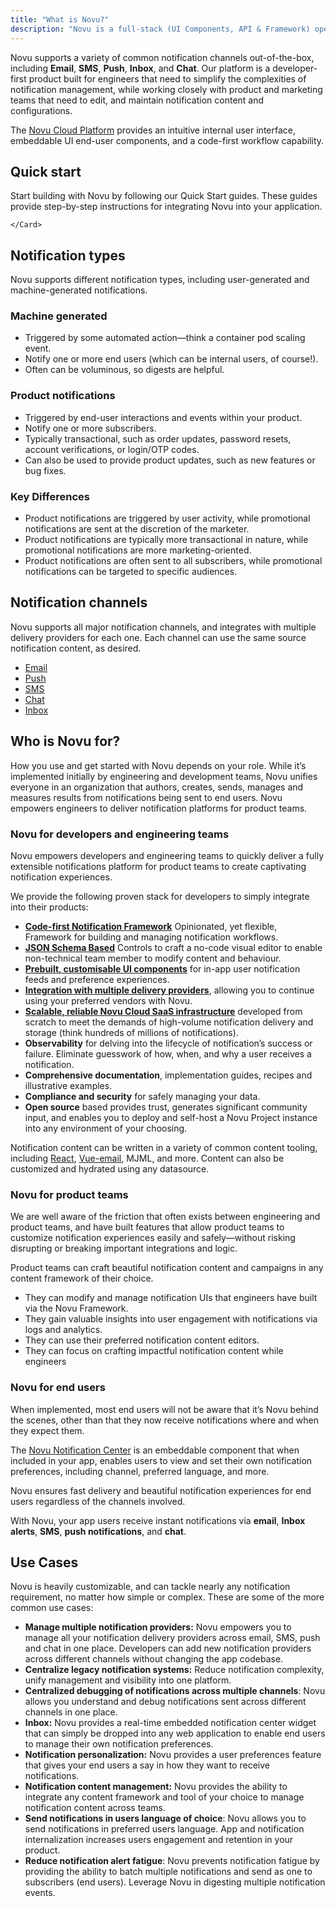 ```yaml
---
title: "What is Novu?"
description: "Novu is a full-stack (UI Components, API & Framework) open source notification infrastructure platform for building, managing, delivering, and monitoring all types of end-user notifications."
---
```



Novu supports a variety of common notification channels out-of-the-box, including **Email**, **SMS**, **Push**, **Inbox**, and **Chat**. Our platform is a developer-first product built for engineers that need to simplify the complexities of notification management, while working closely with product and marketing teams that need to edit, and maintain notification content and configurations.

The [Novu Cloud Platform](https://dashboard.novu.co) provides an intuitive internal user interface, embeddable UI end-user components, and a code-first workflow capability.

<EchoTerminal />


## Quick start

Start building with Novu by following our Quick Start guides. These guides provide step-by-step instructions for integrating Novu into your application.

<CardGroup cols={3}>
    <Card title="Next.js" color="#00D7FE" href="/quickstart/next">
    </Card>
    <Card title="Express.js" color="#47BA87" href="/quickstart/express">
    </Card>
    <Card title="Remix"  color="#BC002C" href="/quickstart/remix">
    </Card>
    <Card title="Svelte" color="#16a34a" href="/quickstart/svelte">
    </Card>
    <Card title="Nuxt" color="#16a34a" href="/quickstart/nuxt">
    </Card>
    <Card
        title="H3"
        color="#16a34a"
        href="/quickstart/h3">

    </Card>

</CardGroup>

## Notification types

Novu supports different notification types, including user-generated and machine-generated notifications.

### Machine generated

- Triggered by some automated action—think a container pod scaling event.
- Notify one or more end users (which can be internal users, of course!).
- Often can be voluminous, so digests are helpful.

### Product notifications

- Triggered by end-user interactions and events within your product.
- Notify one or more subscribers.
- Typically transactional, such as order updates, password resets, account verifications, or login/OTP codes.
- Can also be used to provide product updates, such as new features or bug fixes.

### Key Differences

- Product notifications are triggered by user activity, while promotional notifications are sent at the discretion of the marketer.
- Product notifications are typically more transactional in nature, while promotional notifications are more marketing-oriented.
- Product notifications are often sent to all subscribers, while promotional notifications can be targeted to specific audiences.

## Notification channels

Novu supports all major notification channels, and integrates with multiple delivery providers for each one. Each channel can use the same source notification content, as desired.

- [Email](/integrations/providers/email/overview)
- [Push](/integrations/providers/push/overview)
- [SMS](/integrations/providers/sms/overview)
- [Chat](/integrations/providers/chat/overview)
- [Inbox](/inbox/introduction)

## Who is Novu for?

How you use and get started with Novu depends on your role. While it’s implemented initially by engineering and development teams, Novu unifies everyone in an organization that authors, creates, sends, manages and measures results from notifications being sent to end users. Novu empowers engineers to deliver notification platforms for product teams.

### Novu for developers and engineering teams

Novu empowers developers and engineering teams to quickly deliver a fully extensible notifications platform for product teams to create captivating notification experiences.

We provide the following proven stack for developers to simply integrate into their products:

- **[Code-first Notification Framework](/sdks/framework/typescript/overview)** Opinionated, yet flexible, Framework for building and managing notification workflows.
- **[JSON Schema Based](/api-reference/overview)** Controls to craft a no-code visual editor to enable non-technical team member to modify content and behaviour.
- **[Prebuilt, customisable UI components](/inbox/introduction)** for in-app user notification feeds and preference experiences.
- **[Integration with multiple delivery providers](/integrations/providers/introduction)**, allowing you to continue using your preferred vendors with Novu.
- **[Scalable, reliable Novu Cloud SaaS infrastructure](https://web.novu.co)** developed from scratch to meet the demands of high-volume notification delivery and storage (think hundreds of millions of notifications).
- **Observability** for delving into the lifecycle of notification’s success or failure. Eliminate guesswork of how, when, and why a user receives a notification.
- **Comprehensive documentation**, implementation guides, recipes and illustrative examples.
- **Compliance and security** for safely managing your data.
- **Open source** based provides trust, generates significant community input, and enables you to deploy and self-host a Novu Project instance into any environment of your choosing.

Notification content can be written in a variety of common content tooling, including [React](/integrations/react-email), [Vue-email](/integrations/vue-email), MJML, and more. Content can also be customized and hydrated using any datasource.

### Novu for product teams

We are well aware of the friction that often exists between engineering and product teams, and have built features that allow product teams to customize notification experiences easily and safely—without risking disrupting or breaking important integrations and logic.

Product teams can craft beautiful notification content and campaigns in any content framework of their choice.

- They can modify and manage notification UIs that engineers have built via the Novu Framework.
- They gain valuable insights into user engagement with notifications via logs and analytics.
- They can use their preferred notification content editors.
- They can focus on crafting impactful notification content while engineers

### Novu for end users

When implemented, most end users will not be aware that it’s Novu behind the scenes, other than that they now receive notifications where and when they expect them.

The [Novu Notification Center](/inbox/introduction) is an embeddable component that when included in your app, enables users to view and set their own notification preferences, including channel, preferred language, and more.

Novu ensures fast delivery and beautiful notification experiences for end users regardless of the channels involved.

With Novu, your app users receive instant notifications via **email**, **Inbox alerts**, **SMS**, **push notifications**, and **chat**.

## Use Cases

Novu is heavily customizable, and can tackle nearly any notification requirement, no matter how simple or complex. These are some of the more common use cases:

- **Manage multiple notification providers:** Novu empowers you to manage all your notification delivery providers across email, SMS, push and chat in one place. Developers can add new notification providers across different channels without changing the app codebase.
- **Centralize legacy notification systems:** Reduce notification complexity, unify management and visibility into one platform.
- **Centralized debugging of notifications across multiple channels**: Novu allows you understand and debug notifications sent across different channels in one place.
- **Inbox:** Novu provides a real-time embedded notification center widget that can simply be dropped into any web application to enable end users to manage their own notification preferences.
- **Notification personalization:** Novu provides a user preferences feature that gives your end users a say in how they want to receive notifications.
- **Notification content management:** Novu provides the ability to integrate any content framework and tool of your choice to manage notification content across teams.
- **Send notifications in users language of choice**: Novu allows you to send notifications in preferred users language. App and notification internalization increases users engagement and retention in your product.
- **Reduce notification alert fatigue**: Novu prevents notification fatigue by providing the ability to batch multiple notifications and send as one to subscribers (end users). Leverage Novu in digesting multiple notification events.
